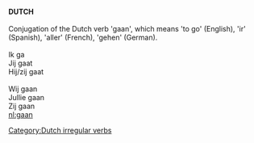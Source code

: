 {{rfc}}
'''DUTCH'''<br>
<br>
Conjugation of the Dutch verb 'gaan', which means 'to go' (English), 'ir' (Spanish), 'aller' (French), 'gehen' (German).<br>
<br>
Ik ga<br>
Jij gaat<br>
Hij/zij gaat<br>
<br>
Wij gaan<br>
Jullie gaan<br>
Zij gaan<br>

[[Category:Dutch irregular verbs]]
[[nl:gaan]]